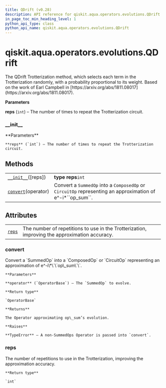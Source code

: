 ```yaml
---
title: QDrift (v0.28)
description: API reference for qiskit.aqua.operators.evolutions.QDrift in qiskit v0.28
in_page_toc_min_heading_level: 1
python_api_type: class
python_api_name: qiskit.aqua.operators.evolutions.QDrift
---
```


<span id="qiskit-aqua-operators-evolutions-qdrift" />

# qiskit.aqua.operators.evolutions.QDrift

<Class id="qiskit.aqua.operators.evolutions.QDrift" isDedicatedPage={true} github="https://github.com/qiskit-community/qiskit-aqua/tree/stable/0.9/qiskit/aqua/operators/evolutions/trotterizations/qdrift.py" signature="QDrift(reps=1)" modifiers="class">
  The QDrift Trotterization method, which selects each term in the Trotterization randomly, with a probability proportional to its weight. Based on the work of Earl Campbell in [https://arxiv.org/abs/1811.08017](https://arxiv.org/abs/1811.08017).

  **Parameters**

  **reps** (`int`) – The number of times to repeat the Trotterization circuit.

  ### \_\_init\_\_

  <Function id="qiskit.aqua.operators.evolutions.QDrift.__init__" signature="__init__(reps=1)">
    **Parameters**

    **reps** (`int`) – The number of times to repeat the Trotterization circuit.
  </Function>

  ## Methods

  |                                                                                                                             |                                                                                                                 |
  | --------------------------------------------------------------------------------------------------------------------------- | --------------------------------------------------------------------------------------------------------------- |
  | [`__init__`](#qiskit.aqua.operators.evolutions.QDrift.__init__ "qiskit.aqua.operators.evolutions.QDrift.__init__")(\[reps]) | **type reps**`int`                                                                                              |
  | [`convert`](#qiskit.aqua.operators.evolutions.QDrift.convert "qiskit.aqua.operators.evolutions.QDrift.convert")(operator)   | Convert a `SummedOp` into a `ComposedOp` or `CircuitOp` representing an approximation of e^-i\*\`\`op\_sum\`\`. |

  ## Attributes

  |                                                                                                        |                                                                                               |
  | ------------------------------------------------------------------------------------------------------ | --------------------------------------------------------------------------------------------- |
  | [`reps`](#qiskit.aqua.operators.evolutions.QDrift.reps "qiskit.aqua.operators.evolutions.QDrift.reps") | The number of repetitions to use in the Trotterization, improving the approximation accuracy. |

  ### convert

  <Function id="qiskit.aqua.operators.evolutions.QDrift.convert" signature="convert(operator)">
    Convert a `SummedOp` into a `ComposedOp` or `CircuitOp` representing an approximation of e^-i\*\`\`op\_sum\`\`.

    **Parameters**

    **operator** (`OperatorBase`) – The `SummedOp` to evolve.

    **Return type**

    `OperatorBase`

    **Returns**

    The Operator approximating op\_sum’s evolution.

    **Raises**

    **TypeError** – A non-SummedOps Operator is passed into `convert`.
  </Function>

  ### reps

  <Attribute id="qiskit.aqua.operators.evolutions.QDrift.reps">
    The number of repetitions to use in the Trotterization, improving the approximation accuracy.

    **Return type**

    `int`
  </Attribute>
</Class>

